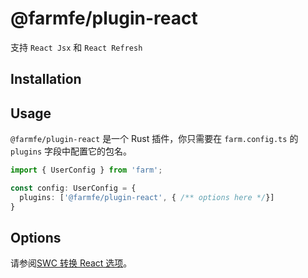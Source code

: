 
# @farmfe/plugin-react
支持 `React Jsx` 和 `React Refresh`

## Installation

<PackageManagerTabs command="pnpm add @farmfe/plugin-react" />

## Usage
`@farmfe/plugin-react` 是一个 Rust 插件，你只需要在 `farm.config.ts` 的 `plugins` 字段中配置它的包名。
```ts {4}
import { UserConfig } from 'farm';

const config: UserConfig = {
  plugins: ['@farmfe/plugin-react', { /** options here */}]
}
```

## Options
请参阅[SWC 转换 React 选项](https://swc.rs/docs/configuration/compilation#jsctransformreact)。
